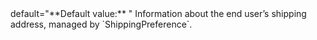   

  

  

  

  
<ParamField body="Shipping" type="object" >   
default="**Default value:** "    
Information about the end user’s shipping address, managed by `ShippingPreference`.   

<Expandable title="properties">  
<FirstName />  
  
<LastName />  
  
<Address1 />  
  

</Expandable> 
</ParamField>